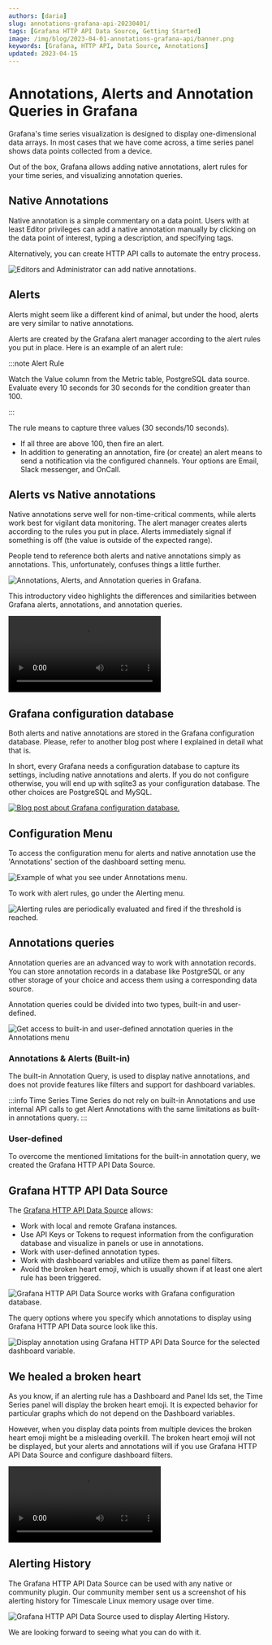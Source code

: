 ```yaml
---
authors: [daria]
slug: annotations-grafana-api-20230401/
tags: [Grafana HTTP API Data Source, Getting Started]
image: /img/blog/2023-04-01-annotations-grafana-api/banner.png
keywords: [Grafana, HTTP API, Data Source, Annotations]
updated: 2023-04-15
---
```



# Annotations, Alerts and Annotation Queries in Grafana

Grafana's time series visualization is designed to display one-dimensional data arrays. In most cases that we have come across, a time series panel shows data points collected from a device.

Out of the box, Grafana allows adding native annotations, alert rules for your time series, and visualizing annotation queries.

## Native Annotations

Native annotation is a simple commentary on a data point. Users with at least Editor privileges can add a native annotation manually by clicking on the data point of interest, typing a description, and specifying tags.

Alternatively, you can create HTTP API calls to automate the entry process.

<Image
  title="Editors and Administrator can add native annotations."
  src="/img/blog/2023-04-01-annotations-grafana-api/native.png"
  lazy={false}
/>

## Alerts

Alerts might seem like a different kind of animal, but under the hood, alerts are very similar to native annotations.

Alerts are created by the Grafana alert manager according to the alert rules you put in place. Here is an example of an alert rule:

:::note Alert Rule

Watch the Value column from the Metric table, PostgreSQL data source. Evaluate
every 10 seconds for 30 seconds for the condition greater than 100.

:::

The rule means to capture three values (30 seconds/10 seconds).

- If all three are above 100, then fire an alert.
- In addition to generating an annotation, fire (or create) an alert means to send a notification via the configured channels.
  Your options are Email, Slack messenger, and OnCall.

## Alerts vs Native annotations

Native annotations serve well for non-time-critical comments, while alerts work best for vigilant data monitoring. The alert manager creates alerts according to the rules you put in place. Alerts immediately signal if something is off (the value is outside of the expected range).

People tend to reference both alerts and native annotations simply as annotations. This, unfortunately, confuses things a little further.

<Image
  title="Annotations, Alerts, and Annotation queries in Grafana."
  src="/img/grafana/annotations.png"
/>

This introductory video highlights the differences and similarities between Grafana alerts, annotations, and annotation queries.

<Video
  src="https://www.youtube.com/embed/4asWJ_Dhcmw"
  title="Annotations, Alerts, and Annotation queries in Grafana explained."
/>

## Grafana configuration database

Both alerts and native annotations are stored in the Grafana configuration database. Please, refer to another blog post where I explained in detail what that is.

In short, every Grafana needs a configuration database to capture its settings, including native annotations and alerts. If you do not configure otherwise, you will end up with sqlite3 as your configuration database. The other choices are PostgreSQL and MySQL.

<a href="/blog/grafana-setup-20230122/">
  <Image
    title="Blog post about Grafana configuration database."
    src="/img/blog/2023-01-22-grafana-setup/banner.png"
    zoom={false}
  />
</a>

## Configuration Menu

To access the configuration menu for alerts and native annotation use the 'Annotations' section of the dashboard setting menu.

<Image
  title="Example of what you see under Annotations menu."
  src="/img/blog/2023-04-01-annotations-grafana-api/annotation-menu.png"
/>

To work with alert rules, go under the Alerting menu.

<Image
  title="Alerting rules are periodically evaluated and fired if the threshold is reached."
  src="/img/blog/2023-04-01-annotations-grafana-api/alerting.png"
/>

## Annotations queries

Annotation queries are an advanced way to work with annotation records. You can store annotation records in a database like PostgreSQL or any other storage of your choice and access them using a corresponding data source.

Annotation queries could be divided into two types, built-in and user-defined.

<Image
  title="Get access to built-in and user-defined annotation queries in the Annotations menu "
  src="/img/blog/2023-04-01-annotations-grafana-api/built-in.png"
/>

### Annotations & Alerts (Built-in)

The built-in Annotation Query, is used to display native annotations, and does not provide features like filters and support for dashboard variables.

:::info Time Series
Time Series do not rely on built-in Annotations and use internal API calls to get Alert Annotations with the same limitations as built-in annotations query.
:::

### User-defined

To overcome the mentioned limitations for the built-in annotation query, we created the Grafana HTTP API Data Source.

## Grafana HTTP API Data Source

The [Grafana HTTP API Data Source](/plugins/volkovlabs-grapi-datasource) allows:

- Work with local and remote Grafana instances.
- Use API Keys or Tokens to request information from the configuration database and visualize in panels or use in annotations.
- Work with user-defined annotation types.
- Work with dashboard variables and utilize them as panel filters.
- Avoid the broken heart emoji, which is usually shown if at least one alert rule has been triggered.

<Image
  title="Grafana HTTP API Data Source works with Grafana configuration database."
  src="/img/blog/2023-04-01-annotations-grafana-api/schema-around-config.png"
  lazy={false}
/>

The query options where you specify which annotations to display using Grafana HTTP API Data source look like this.

<Image
  title="Display annotation using Grafana HTTP API Data Source for the selected dashboard variable."
  src="/img/blog/2023-04-01-annotations-grafana-api/annotations.png"
/>

## We healed a broken heart

As you know, if an alerting rule has a Dashboard and Panel Ids set, the Time Series panel will display the broken heart emoji. It is expected behavior for particular graphs which do not depend on the Dashboard variables.

However, when you display data points from multiple devices the broken heart emoji might be a misleading overkill. The broken heart emoji will not be displayed, but your alerts and annotations will if you use Grafana HTTP API Data Source and configure dashboard filters.

<Video
  src="https://www.youtube.com/embed/bmOkirtC65w"
  title="Annotations and Alerts tutorial for Grafana with Timescale."
/>

## Alerting History

The Grafana HTTP API Data Source can be used with any native or community plugin. Our community member sent us a screenshot of his alerting history for Timescale Linux memory usage over time.

<Image
  title="Grafana HTTP API Data Source used to display Alerting History."
  src="/img/blog/2023-04-01-annotations-grafana-api/history.png"
/>

We are looking forward to seeing what you can do with it.
